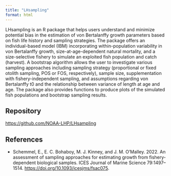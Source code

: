 ```yaml
---
title: "LHsampling"
format: html
---
```


LHsampling is an R package that helps users understand and minimize potential bias in the estimation of von Bertalanffy growth parameters based on fish life history and sampling strategies. The package offers an individual-based model (IBM) incorporating within-population variability in von Bertalanffy growth, size-at-age-dependent natural mortality, and a size-selective fishery to simulate an exploited fish population and catch (harvest). A bootstrap algorithm allows the user to investigate various sampling approaches including sampling strategy (proportional or fixed otolith sampling, POS or FOS, respectively), sample size, supplementation with fishery-independent sampling, and assumptions regarding von Bertalanffy t0 and the relationship between variance of length at age and age. The package also provides functions to produce plots of the simulated fish populations and bootstrap sampling results.

## Repository

<https://github.com/NOAA-LHP/LHsampling>

## References

-   Schemmel, E., E. C. Bohaboy, M. J. Kinney, and J. M. O’Malley. 2022. An assessment of sampling approaches for estimating growth from fishery-dependent biological samples. ICES Journal of Marine Science 79:1497–1514. <https://doi.org/10.1093/icesjms/fsac075>.
